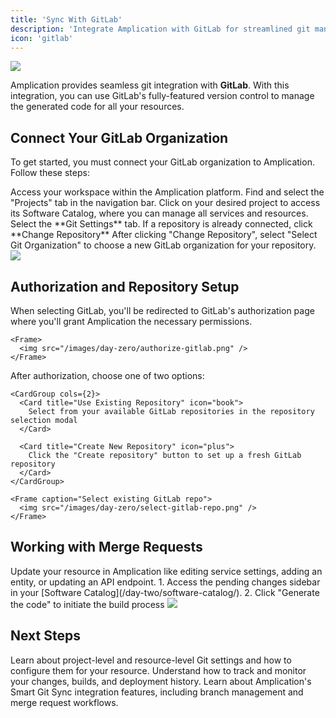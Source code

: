 ```yaml
---
title: 'Sync With GitLab'
description: 'Integrate Amplication with GitLab for streamlined git management for all your resources.'
icon: 'gitlab'
---
```


<Frame caption="An Amplication-generated GitHub MR">
  <img src="/images/day-zero/gitlab-merge-request.png" />
</Frame>

Amplication provides seamless git integration with **GitLab**.
With this integration, you can use GitLab's fully-featured version control to manage the generated code for all your resources.

## Connect Your GitLab Organization

To get started, you must connect your GitLab organization to Amplication.
Follow these steps:

<Steps>
  <Step title="Navigate to Your Amplication Workspace">
    Access your workspace within the Amplication platform.
  </Step>
  <Step title="Select the 'Projects' Tab">
    Find and select the "Projects" tab in the navigation bar.
  </Step>
  <Step title="Select a specific project's 'Software Catalog'">
    Click on your desired project to access its Software Catalog, where you can manage all services and resources.
  </Step>
  <Step title="Select the 'Git Settings' Tab">
    Select the **Git Settings** tab. If a repository is already connected, click **Change Repository**
  </Step>
  <Step title="Select Git Organization">
    After clicking "Change Repository", select "Select Git Organization" to choose a new GitLab organization for your repository.
  </Step>
</Steps>

<Frame caption="Adding a GitLab organization">
  <img src="/images/day-zero/add-git-org.png" />
</Frame>

## Authorization and Repository Setup

<Steps>
  <Step title="Authorize Access">
    When selecting GitLab, you'll be redirected to GitLab's authorization page where you'll grant Amplication the necessary permissions.

    <Frame>
      <img src="/images/day-zero/authorize-gitlab.png" />
    </Frame>
  </Step>

  <Step title="Configure Repository">
    After authorization, choose one of two options:

    <CardGroup cols={2}>
      <Card title="Use Existing Repository" icon="book">
        Select from your available GitLab repositories in the repository selection modal
      </Card>

      <Card title="Create New Repository" icon="plus">
        Click the "Create repository" button to set up a fresh GitLab repository
      </Card>
    </CardGroup>

    <Frame caption="Select existing GitLab repo">
      <img src="/images/day-zero/select-gitlab-repo.png" />
    </Frame>

  </Step>
</Steps>

## Working with Merge Requests

<Steps>
  <Step title="Make Changes">
    Update your resource in Amplication like editing service settings, adding an entity, or updating an API endpoint.
  </Step>

  <Step title="Generate Code">
    1. Access the pending changes sidebar in your [Software Catalog](/day-two/software-catalog/).
    2. Click "Generate the code" to initiate the build process
  </Step>
</Steps>

<Frame>
  <img src="/images/day-zero/gitlab-merge-request.png" />
</Frame>

## Next Steps

<CardGroup cols={2}>
  <Card title="Git Configuration Settings" icon="gear" href="/day-one/resource-git-setup">
    Learn about project-level and resource-level Git settings and how to configure them for your resource.
  </Card>

  <Card title="Viewing Commits and Builds" icon="clock-rotate-left" href="/day-one/commits">
    Understand how to track and monitor your changes, builds, and deployment history.
  </Card>

  <Card title="Smart Git Sync" icon="book" href="/day-zero/smart-git-sync">
    Learn about Amplication's Smart Git Sync integration features, including branch management and merge request workflows.
  </Card>
</CardGroup>
